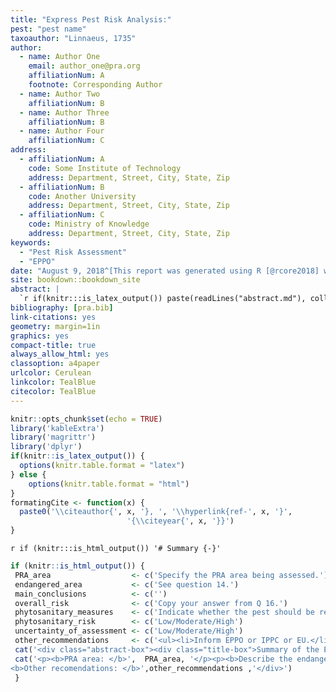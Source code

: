 ```yaml
---
title: "Express Pest Risk Analysis:"
pest: "pest name"
taxoauthor: "Linnaeus, 1735"
author:
  - name: Author One
    email: author_one@pra.org
    affiliationNum: A
    footnote: Corresponding Author
  - name: Author Two
    affiliationNum: B
  - name: Author Three
    affiliationNum: B
  - name: Author Four
    affiliationNum: C
address:
  - affiliationNum: A
    code: Some Institute of Technology
    address: Department, Street, City, State, Zip
  - affiliationNum: B
    code: Another University
    address: Department, Street, City, State, Zip
  - affiliationNum: C
    code: Ministry of Knowledge
    address: Department, Street, City, State, Zip
keywords:
  - "Pest Risk Assessment"
  - "EPPO"
date: "August 9, 2018^[This report was generated using R [@rcore2018] with knitr and bookdown [@xie2015; @xie2016]]"
site: bookdown::bookdown_site
abstract: |
  `r if(knitr:::is_latex_output()) paste(readLines("abstract.md"), collapse = '\n  ')`
bibliography: [pra.bib]
link-citations: yes
geometry: margin=1in
graphics: yes
compact-title: true
always_allow_html: yes
classoption: a4paper
urlcolor: Cerulean
linkcolor: TealBlue
citecolor: TealBlue
---
```


```r
knitr::opts_chunk$set(echo = TRUE)
library('kableExtra')
library('magrittr')
library('dplyr')
if(knitr::is_latex_output()) {
  options(knitr.table.format = "latex")
} else {
    options(knitr.table.format = "html")
}
formatingCite <- function(x) {
  paste0('\\citeauthor{', x, '}, ', '\\hyperlink{ref-', x, '}',
                          '{\\citeyear{', x, '}}')
}
```

`r if (knitr:::is_html_output()) '# Summary {-}'`

```r
if (knitr::is_html_output()) {
 PRA_area                  <- c('Specify the PRA area being assessed.')
 endangered_area           <- c('See question 14.')
 main_conclusions          <- c('')
 overall_risk              <- c('Copy your answer from Q 16.')
 phytosanitary_measures    <- c('Indicate whether the pest should be recommended for immediate action in the PRA area. Summarize your answer from Q 17.')
 phytosanitary_risk        <- c('Low/Moderate/High')
 uncertainty_of_assessment <- c('Low/Moderate/High')
 other_recommendations     <- c('<ul><li>Inform EPPO or IPPC or EU.</li>Inform industry, other stakeholders.</li><li>State whether a detailed PRA is needed to reduce level of uncertainty (if so, state which parts of the PRA should be focused on).</li><li>Specify if surveys are recommended to confirm the pest status.</li><li>State what additional work/research could help making a decision.</li></ul>')
 cat('<div class="abstract-box"><div class="title-box">Summary of the Express Pest Risk Analysis for <i>', rmarkdown::metadata$pest, '</i></div>')
 cat('<p><b>PRA area: </b>',  PRA_area, '</p><p><b>Describe the endangered area: </b>', endangered_area, '</p><p><b>Main conclusions:</b><br>', main_conclusions, '</p><p><b>Overall assessment of risk: </b><span style="background-color: #ff6347;">', overall_risk, '</span></p><p><b>Phytosanitary Measures: </b>', phytosanitary_measures, '</p>', '<div class="rating-box"><div class="top">Phytosanitary Risk</div><div class="center"><p></p>',phytosanitary_risk,'</div></div><div class="rating-box"><div class="top">Uncertainty of risk assessment</div><div class="center"><p></p>', uncertainty_of_assessment, '</div></div><br>
<b>Other recomendations: </b>',other_recommendations ,'</div>')
 }
```

